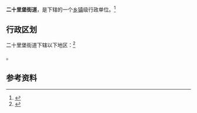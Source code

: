 {{中国乡级行政区|21/02/13/014/000}}

'''二十里堡街道'''，是{{PRC admin/fullname|21/02/13/014/000|3}}下辖的一个[[乡镇|乡镇]]级行政单位。<ref>{{PRC admin/ref sgc|{{PRC admin/parent|21/02/13/014/000}}}}</ref>

== 行政区划 ==

二十里堡街道下辖以下地区：<ref>{{PRC admin/ref sgc|21/02/13/014/000}}</ref>

{{PRC admin/children|21/02/13/014/000}}。

== 参考资料 ==

{{reflist}}

{{行政区划小作品}}
{{PRC admin/navcat|21/02/13/014/000}}